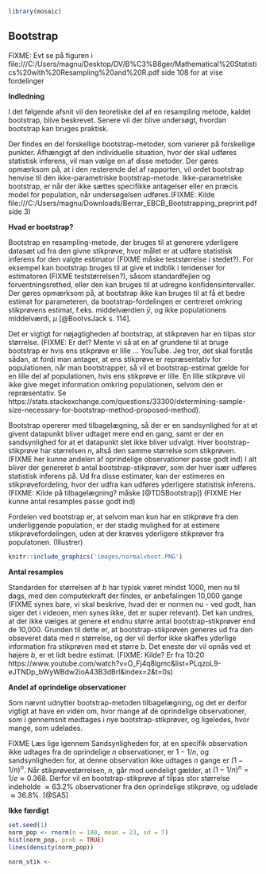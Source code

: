 ```r
library(mosaic)
```
## Bootstrap

FIXME: Evt se på figuren i file:///C:/Users/magnu/Desktop/DV/B%C3%B8ger/Mathematical%20Statistics%20with%20Resampling%20and%20R.pdf side 108 for at vise fordelinger

__Indledning__

I det følgende afsnit vil den teoretiske del af en resampling metode, kaldet bootstrap, blive beskrevet. Senere vil der blive undersøgt, hvordan bootstrap kan bruges praktisk.

Der findes en del forskellige bootstrap-metoder, som varierer på forskellige punkter. Afhængigt af den individuelle situation, hvor der skal udføres statistisk inferens, vil man vælge en af disse metoder. Der gøres opmærksom på, at i den resterende del af rapporten, vil ordet bootstrap henvise til den ikke-parametriske bootstrap-metode. Ikke-parametriske bootstrap, er når der ikke sættes specifikke antagelser eller en præcis model for population, når undersøgelsen udføres.(FIXME: Kilde file:///C:/Users/magnu/Downloads/Berrar_EBCB_Bootstrapping_preprint.pdf side 3)

__Hvad er bootstrap?__

Bootstrap en resampling-metode, der bruges til at generere yderligere datasæt ud fra den givne stikprøve, hvor målet er at udføre statistisk inferens for den valgte estimator (FIXME måske teststørrelse i stedet?). For eksempel kan bootstrap bruges til at give et indblik i tendenser for estimatoren (FIXME teststørrelsen?), såsom standardfejlen og forventningsrethed, eller den kan bruges til at udregne konfidensintervaller. Der gøres opmærksom på, at bootstrap ikke kan bruges til at få et bedre estimat for parameteren, da bootstrap-fordelingen er centreret omkring stikprøvens estimat, f.eks. middelværdien $\bar {y}$, og ikke populationens middelværdi, $\mu$ [@BootvsJack s. 114].

Det er vigtigt for nøjagtigheden af bootstrap, at stikprøven har en tilpas stor størrelse. (FIXME: Er det? Mente vi så at en af grundene til at bruge bootstrap er hvis ens stikprøve er lille ... YouTube. Jeg tror, det skal forstås sådan, at fordi man antager, at ens stikprøve er repræsentativ for populationen, når man bootstrapper, så vil et bootstrap-estimat gælde for en lille del af populationen, hvis ens stikprøve er lille. En lille stikprøve vil ikke give meget information omkring populationen, selvom den er repræsentativ. Se https://stats.stackexchange.com/questions/33300/determining-sample-size-necessary-for-bootstrap-method-proposed-method).

Bootstrap opererer med tilbagelægning, så der er en sandsynlighed for at et givent datapunkt bliver udtaget mere end en gang, samt er der en sandsynlighed for at et datapunkt slet ikke bliver udvalgt. Hver bootstrap-stikprøve har størrelsen $n$, altså den samme størrelse som stikprøven. (FIXME her kunne andelen af oprindelige observationer passe godt ind) I alt bliver der genereret $b$ antal bootstrap-stikprøver, som der hver især udføres statistisk inferens på. Ud fra disse estimater, kan der estimeres en stikprøvefordeling, hvor der udfra kan udføres yderligere statistisk inferens. (FIXME: Kilde på tilbagelægning? måske [@TDSBootstrap]) (FIXME Her kunne antal resamples passe godt ind)

Fordelen ved bootstrap er, at selvom man kun har en stikprøve fra den underliggende population, er der stadig mulighed for at estimere stikprøvefordelingen, uden at der kræves yderligere stikprøver fra populatonen. (Illustrer)

```r
knitr::include_graphics('images/normalvboot.PNG')
```


__Antal resamples__

Standarden for størrelsen af $b$ har typisk været mindst 1000, men nu til dags, med den computerkraft der findes, er anbefalingen 10,000 gange (FIXME synes bare, vi skal beskrive, hvad der er normen nu - ved godt, han siger det i videoen, men synes ikke, det er super relevant). Det kan undres, at der ikke vælges at genere et endnu større antal bootstrap-stikprøver end de 10,000. Grunden til dette er, at bootstrap-stikprøven generes ud fra den obseveret data med $n$ størrelse, og der vil derfor ikke skaffes yderlige information fra stikprøven med et større $b$. Det eneste der vil opnås ved et højere $b$, er et lidt bedre estimat. (FIXME: Kilde? Er fra 10:20 https://www.youtube.com/watch?v=O_Fj4q8lgmc&list=PLqzoL9-eJTNDp_bWyWBdw2ioA43B3dBrl&index=2&t=0s)

__Andel af oprindelige observationer__

Som nævnt udnytter bootstrap-metoden tilbagelægning, og det er derfor vigtigt at have en viden om, hvor mange af de oprindelige observationer, som i gennemsnit medtages i nye bootstrap-stikprøver, og ligeledes, hvor mange, som udelades.

FIXME Læs lige igennem
Sandsynligheden for, at en specifik observation ikke udtages fra de oprindelige _n_ observationer, er $1-1/n$, og sandsynligheden for, at denne observation ikke udtages _n_ gange er $(1-1/n)^n$. Når stikprøvestørrelsen, $n$, går mod uendeligt gælder, at $(1-1/n)^n  = 1/e \approx 0.368$. Derfor vil en bootstrap-stikprøve af tilpas stor størrelse indeholde $\approx 63.2\%$ observationer fra den oprindelige stikprøve, og udelade $\approx 36.8\%$. [@SAS]


__Ikke færdigt__


```r
set.seed(1)
norm_pop <- rnorm(n = 100, mean = 23, sd = 7)
hist(norm_pop, prob = TRUE)
lines(density(norm_pop))

norm_stik <- 
```

<!-- GAMMELT AFSNIT -->
<!-- __FIXME:__ Mangler at skrive om parametrisk bootstrap + Bootstrap-stikprøve følger ikke populationens fordeling -->

<!-- __FIXME:__ Mere teoretiske ting - bootstrap-stikprøvens fordeling samt standardfejl, hypotesetest og konfidensinterval vha. bootstrap -->

<!-- Det følgende afsnit er baseret på [@TDSBootstrap]. -->

<!-- Bootstrap er en resampling-metode, til at generere yderligere datasæt ud fra stikprøven, hvor målet er at udføre statistisk inferens for den valgte estimator. Det kan give indblik i tendenser, såsom standardfejlen, forventingsrethed eller konfidensintervaller [@BootvsJack s. 114]. Det er her vigtigt for nøjagtigheden af bootstrap, at stikprøven har en tilpas stor størrelse. -->

<!-- Når der genereres nye datasæt, udtages der et tilfældigt datapunkt, som indsættes i et nyt datasæt. Det udtagede datapunkt, føres tilbage i det oprindelige datasæt (kaldet tilbagelægning), og processen gentages indtil det nye datasæt har samme størrelse som stikprøven. Hvert datapunkt har lige stor sandsynlighed for at blive udvalgt, $\frac{1}{n}$, hvor $n$ er antal observationer. Hele denne process gentages $b$ antal gange, hvor der tages en _resample_ af stikprøven, der udføres inferens på. -->

<!-- Fremgangsmåden for bootstrapping, er således: -->
<!-- Indledningsvis udtages en stikprøve fra en population, hvorfra der trækkes yderligere stikprøver fra. Disse kaldes bootstrap-stikprøver. På hver bootstrap-stikprøve udføres statistisk inferens. -->
<!-- Efter $b$ gentagelser, kan der eksempelvis udregnes standardfejl og et tilhørende konfidensinterval for stikprøven. -->

<!-- ### Andel af oprindelige observationer -->

<!-- Da bootstrap-stikprøver fungerer med tilbagelægning, vil der i forbindelse med generering af nye stikprøver, forekomme gentagelser af observationer. Dette vil ligeledes betyde, at der vil være observationer som udelades. Derfor er det vigtigt at have en viden om, hvor mange af de oprindelige observationer, som i gennemsnit medtages i nye bootstrap-stikprøver, og ligeledes, hvor mange, som udelades. -->

<!-- Sandsynligheden for, at en specifik observation ikke udtages fra de oprindelige _n_ observationer er $1-1/n$, og sandsynligheden for, at denne observation ikke udtages _n_ gange er $(1-1/n)^n$. Når stikprøvestørrelsen, $n$, går mod uendeligt gælder, at $(1-1/n)^n  = 1/e \approx 0.368$. Derfor vil en bootstrap-stikprøve af tilpas stor størrelse indeholde $\approx 63.2\%$ observationer fra den oprindelige stikprøve, og udelade $\approx 36.8\%$. [@SAS] -->
